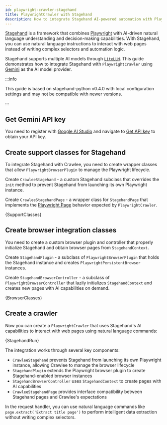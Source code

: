 ```yaml
---
id: playwright-crawler-stagehand
title: PlaywrightCrawler with Stagehand
description: How to integrate Stagehand AI-powered automation with PlaywrightCrawler.
---
```




[Stagehand](https://docs.stagehand.dev/) is a framework that combines [Playwright](https://playwright.dev/python/) with AI-driven natural language understanding and decision-making capabilities. With Stagehand, you can use natural language instructions to interact with web pages instead of writing complex selectors and automation logic.

Stagehand supports multiple AI models through [`LiteLLM`](https://docs.litellm.ai/docs/). This guide demonstrates how to integrate Stagehand with <ApiLink to="class/PlaywrightCrawler">`PlaywrightCrawler`</ApiLink> using [Gemini](https://ai.google.dev/gemini-api/docs) as the AI model provider.

:::info

This guide is based on stagehand-python v0.4.0 with local configuration settings and may not be compatible with newer versions.

:::

## Get Gemini API key

You need to register with [Google AI Studio](https://aistudio.google.com/) and navigate to [Get API key](https://aistudio.google.com/app/apikey) to obtain your API key.

## Create support classes for Stagehand

To integrate Stagehand with Crawlee, you need to create wrapper classes that allow <ApiLink to="class/PlaywrightBrowserPlugin">`PlaywrightBrowserPlugin`</ApiLink> to manage the Playwright lifecycle.

Create `CrawleeStagehand` - a custom Stagehand subclass that overrides the `init` method to prevent Stagehand from launching its own Playwright instance.

Create `CrawleeStagehandPage` - a wrapper class for `StagehandPage` that implements the [Playwright Page](https://playwright.dev/python/docs/next/api/class-page) behavior expected by <ApiLink to="class/PlaywrightCrawler">`PlaywrightCrawler`</ApiLink>.

<CodeBlock className="language-python" title="support_classes.py">
    {SupportClasses}
</CodeBlock>

## Create browser integration classes

You need to create a custom browser plugin and controller that properly initialize Stagehand and obtain browser pages from `StagehandContext`.

Create `StagehandPlugin` - a subclass of <ApiLink to="class/PlaywrightBrowserPlugin">`PlaywrightBrowserPlugin`</ApiLink> that holds the Stagehand instance and creates `PlaywrightPersistentBrowser` instances.

Create `StagehandBrowserController` - a subclass of <ApiLink to="class/PlaywrightBrowserController">`PlaywrightBrowserController`</ApiLink> that lazily initializes `StagehandContext` and creates new pages with AI capabilities on demand.

<CodeBlock className="language-python" title="browser_classes.py">
    {BrowserClasses}
</CodeBlock>

## Create a crawler

Now you can create a <ApiLink to="class/PlaywrightCrawler">`PlaywrightCrawler`</ApiLink> that uses Stagehand's AI capabilities to interact with web pages using natural language commands:

<CodeBlock className="language-python" title="stagehand_run.py">
    {StagehandRun}
</CodeBlock>

The integration works through several key components:
- `CrawleeStagehand` prevents Stagehand from launching its own Playwright instance, allowing Crawlee to manage the browser lifecycle
- `StagehandPlugin` extends the Playwright browser plugin to create Stagehand-enabled browser instances
- `StagehandBrowserController` uses `StagehandContext` to create pages with AI capabilities
- `CrawleeStagehandPage` provides interface compatibility between Stagehand pages and Crawlee's expectations

In the request handler, you can use natural language commands like `page.extract('Extract title page')` to perform intelligent data extraction without writing complex selectors.
